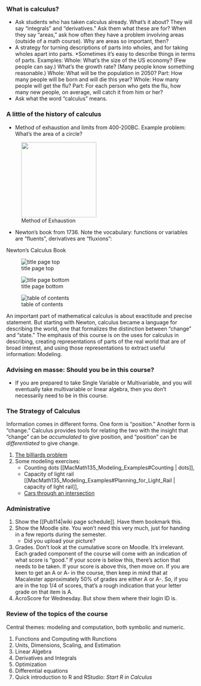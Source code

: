 ###  What is calculus? 

* Ask students who has taken calculus already.  What's it about?  They will say "integrals" and "derivatives."  Ask them what these are for?  When they say "areas," ask how often they have a problem involving areas (outside of a math course).  Why are areas so important, then? 
* A strategy for turning descriptions of parts into wholes, and for taking wholes apart into parts.
    *Sometimes it's easy to describe things in terms of parts.  Examples:  Whole: What's the size of the US economy?  (Few people can say.)  What's the growth rate? (Many people know something reasonable.)  Whole: What will be the population in 2050?  Part: How many people will be born and will die this year?  Whole: How many people will get the flu?  Part: For each person who gets the flu, how many new people, on average, will catch it from him or her?
* Ask what the word "calculus" means.

###  A little of the history of calculus 

* Method of exhaustion and limits from 400-200BC.  Example problem: What's the area of a circle?

<figure>
<img src='Images/Archimedes_pi.svg' width=200>
<figcaption>Method of Exhaustion</figcaption>
</figure>

* Newton's book from 1736. Note the vocabulary: functions or variables are "fluents", derivatives are "fluxions":

Newton's Calculus Book

![title page top](Images/Newton-Title1.png)

![title page bottom](Images/Newton-Title2.png)

![table of contents](Images/Newton-Contents.png)

An important part of mathematical calculus is about exactitude and precise statement.  But starting with Newton, calculus became a language for describing the world, one that formalizes the distinction between "change" and "state."   The emphasis of this course is on the uses for calculus in describing, creating representations of parts of the real world that are of broad interest, and using those representations to extract useful information: Modeling.

###  Advising en masse: Should you be in this course?  

* If you are prepared to take Single Variable or Multivariable, and you will eventually take multivariable or linear algebra, then you don't necessarily need to be in this course.

###  The Strategy of Calculus  

Information comes in different forms.  One form is "position."  Another form is "change." Calculus provides tools for relating the two with the insight that "change" can be *accumulated* to give position, and "position" can be *differentiated* to give change.

1. [The billiards problem](http://dl.dropbox.com/u/5098197/Math135/In-Class/draw-billiards.pdf) 
1. Some modeling exercises: 
    * Counting dots [[MacMath135_Modeling_Examples#Counting | dots]], 
    * Capacity of light rail [[MacMath135_Modeling_Examples#Planning_for_Light_Rail | capacity of light rail]], 
    * [Cars through an intersection](http://dl.dropbox.com/u/5098197/Math135/In-Class/road-capacity.pdf) 

###  Administrative  

1. Show the [[Pub114|wiki page schedule]].  Have them bookmark this.
1. Show the Moodle site.  You won't need this very much, just for handing in a few reports during the semester.
   * Did you upload your picture?
1. Grades.  Don't look at the cumulative score on Moodle.  It's irrelevant.  Each graded component of the course will come with an indication of what score is "good."  If your score is below this, there's action that needs to be taken.  If your score is above this, then move on.  If you are keen to get an A or A- in the course, then keep in mind that at Macalester approximately 50% of grades are either A or A-.  So, if you are in the top 1/4 of scores, that's a rough indication that your letter grade on that item is A.  
1. AcroScore for Wednesday.  But show them where their login ID is.

###  Review of the topics of the course  

Central themes: modeling and computation, both symbolic and numeric.

1. Functions and Computing with Runctions
1. Units, Dimensions, Scaling, and Estimation
1. Linear Algebra
1. Derivatives and Integrals
1. Optimization
1. Differential equations
1. Quick introduction to R and RStudio: *Start R in Calculus*
